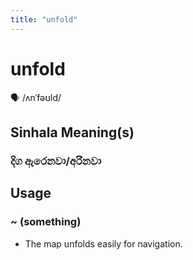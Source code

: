 ```yaml
---
title: "unfold"
---
```


# unfold

🗣️ /ʌnˈfəʊld/

## Sinhala Meaning(s)

### දිග ඇරෙනවා/අරිනවා

## Usage

### ~ (something)

- The map unfolds easily for navigation.

